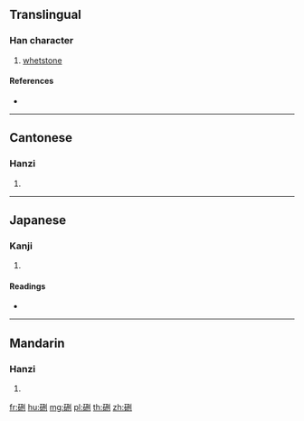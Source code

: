 {{character info/new}}
{{also|研}}
==Translingual==

===Han character===
{{Han char|rn=112|rad=石|as=06|sn=11|four=12600|canj=MRMTN|ids=⿰石刑}}

# [[whetstone]]

====References====
* {{Han ref|kx=0830.060|dkj=24175|dj=1245.080|hdz=42427.050|uh=784E|ud=30798|bh=B2BA|bd=45754}}

----

==Cantonese==

===Hanzi===
{{yue-hanzi|jyut=|y=ying4}}

# {{defn|lang=yue|sort=石06}}

----

==Japanese==

===Kanji===
{{ja-kanji|grade=|rs=石06}}

# {{defn|lang=ja|sort=石06}}

====Readings====
* {{ja-readings|on=[[けい]] (kei)|kun=[[といし]] (toishi)|nanori=}}

----

==Mandarin==

===Hanzi===
{{cmn-hanzi|pin=[[xíng]] ([[xing2]])|wg=hsing<sup>2</sup>}}

# {{defn|lang=cmn|sort=石06}}

[[fr:硎]]
[[hu:硎]]
[[mg:硎]]
[[pl:硎]]
[[th:硎]]
[[zh:硎]]